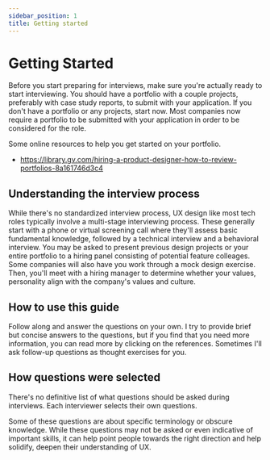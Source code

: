 ```yaml
---
sidebar_position: 1
title: Getting started
---
```


# Getting Started

Before you start preparing for interviews, make sure you're actually ready to start interviewing. You should have a portfolio with a couple projects, preferably with case study reports, to submit with your application. If you don't have a portfolio or any projects, start now. Most companies now require a portfolio to be submitted with your application in order to be considered for the role.

Some online resources to help you get started on your portfolio. 
- https://library.gv.com/hiring-a-product-designer-how-to-review-portfolios-8a161746d3c4


## Understanding the interview process

While there's no standardized interview process, UX design like most tech roles typically involve a multi-stage interviewing process. These generally start with a phone or virtual screening call where they'll assess basic fundamental knowledge, followed by a technical interview and a behavioral interview. You may be asked to present previous design projects or your entire portfolio to a hiring panel consisting of potential feature colleages. Some companies will also have you work through a mock design exercise. Then, you'll meet with a hiring manager to determine whether your values, personality align with the company's values and culture.

## How to use this guide

Follow along and answer the questions on your own. I try to provide brief but concise answers to the questions, but if you find that you need more information, you can read more by clicking on the references. Sometimes I'll ask follow-up questions as thought exercises for you.

## How questions were selected

There's no definitive list of what questions should be asked during interviews. Each interviewer selects their own questions.

Some of these questions are about specific terminology or obscure knowledge. While these questions may not be asked or even indicative of important skills, it can help point people towards the right direction and help solidify, deepen their understanding of UX.
